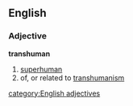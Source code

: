 ==English==
===Adjective===
{{wikipedia}}
'''transhuman'''
# [[superhuman]]
# of, or related to [[transhumanism]]
[[category:English adjectives]]